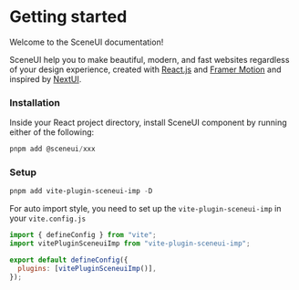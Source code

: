 # Getting started

Welcome to the SceneUI documentation!

SceneUI help you to make beautiful, modern, and fast websites regardless of your design experience, created with <a href="https://reactjs.org/" target="_blank">React.js</a> and <a href="https://www.framer.com/motion/" target="_blank">Framer Motion</a> and
inspired by <a href="https://nextui.org/"  target="_blank">NextUI</a>.

### Installation

Inside your React project directory, install SceneUI component by running either of the following:

```powershell
pnpm add @sceneui/xxx
```

### Setup

```powershell
pnpm add vite-plugin-sceneui-imp -D
```

For auto import style, you need to set up the `vite-plugin-sceneui-imp` in your `vite.config.js`

```js vite.config.js
import { defineConfig } from "vite";
import vitePluginSceneuiImp from "vite-plugin-sceneui-imp";

export default defineConfig({
  plugins: [vitePluginSceneuiImp()],
});
```
